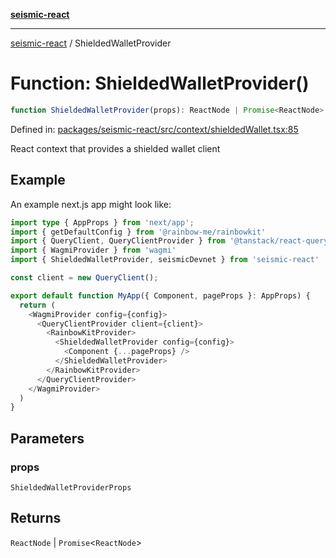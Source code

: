 [**seismic-react**](/seismic-react/README.mdx)

---

[seismic-react](/seismic-react/globals.mdx) / ShieldedWalletProvider

# Function: ShieldedWalletProvider()

```ts
function ShieldedWalletProvider(props): ReactNode | Promise<ReactNode>
```

Defined in: [packages/seismic-react/src/context/shieldedWallet.tsx:85](https://github.com/SeismicSystems/seismic-client/blob/e8122c87fd8029044309fb1fb7eeb938d5015e19/packages/seismic-react/src/context/shieldedWallet.tsx#L85)

React context that provides a shielded wallet client

## Example

An example next.js app might look like:

```typescript
import type { AppProps } from 'next/app';
import { getDefaultConfig } from '@rainbow-me/rainbowkit'
import { QueryClient, QueryClientProvider } from '@tanstack/react-query';
import { WagmiProvider } from 'wagmi'
import { ShieldedWalletProvider, seismicDevnet } from 'seismic-react'

const client = new QueryClient();

export default function MyApp({ Component, pageProps }: AppProps) {
  return (
    <WagmiProvider config={config}>
      <QueryClientProvider client={client}>
        <RainbowKitProvider>
          <ShieldedWalletProvider config={config}>
            <Component {...pageProps} />
          </ShieldedWalletProvider>
        </RainbowKitProvider>
      </QueryClientProvider>
    </WagmiProvider>
  )
}
```

## Parameters

### props

`ShieldedWalletProviderProps`

## Returns

`ReactNode` \| `Promise`\<`ReactNode`\>
